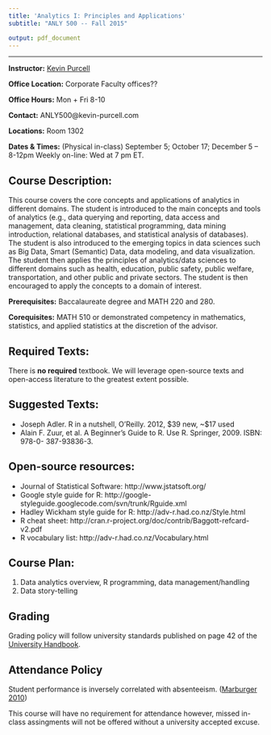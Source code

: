 ```yaml
---
title: 'Analytics I: Principles and Applications'
subtitle: "ANLY 500 -- Fall 2015"

output: pdf_document
---
```


******
**Instructor:** [Kevin Purcell](http://kevin-purcell.com) 

**Office Location:** Corporate Faculty offices??

**Office Hours:**  Mon + Fri 8-10

**Contact:** ANLY500@kevin-purcell.com 

**Locations:** Room 1302

**Dates & Times:** (Physical in-class) September 5; October 17; December 5 -- 8-12pm
Weekly on-line: Wed at 7 pm ET.

## Course Description:
This course covers the core concepts and applications of analytics in different domains. The student is introduced to the main concepts and tools of analytics (e.g., data querying and reporting, data access and management, data cleaning, statistical programming, data mining introduction, relational databases, and statistical analysis of databases). The student is also introduced to the emerging topics in data sciences such as Big Data, Smart (Semantic) Data, data modeling, and data visualization. The student then applies the principles of analytics/data sciences to different domains such as health, education, public safety, public welfare, transportation, and other public and private sectors. The student is then encouraged to apply the concepts to a domain of interest. 

**Prerequisites:** Baccalaureate degree and MATH 220 and 280.

**Corequisites:** MATH 510 or demonstrated competency in mathematics, statistics, and applied statistics at the discretion of the advisor.

## Required Texts: 
There is **no required** textbook.  We will leverage open-source texts and open-access literature to the greatest extent possible.

## Suggested Texts:
- Joseph Adler. R in a nutshell, O'Reilly. 2012, $39 new, ~$17 used
- Alain F. Zuur, et al. A Beginner’s Guide to R. Use R. Springer, 2009. ISBN: 978-0-
387-93836-3.

## Open-source resources:
- Journal of Statistical Software: http://www.jstatsoft.org/ 
- Google style guide for R: http://google-styleguide.googlecode.com/svn/trunk/Rguide.xml 
- Hadley Wickham style guide for R: http://adv-r.had.co.nz/Style.html
- R cheat sheet: http://cran.r-project.org/doc/contrib/Baggott-refcard-v2.pdf
- R vocabulary list: http://adv-r.had.co.nz/Vocabulary.html

## Course Plan:
1. Data analytics overview, R programming, data management/handling
2. Data story-telling


## Grading
Grading policy will follow university standards published on page 42 of the [University Handbook](http://harrisburgu.edu/lib/pdf/MSanalytics_program.pdf).

## Attendance Policy
Student performance is inversely correlated with absenteeism. ([Marburger 2010](http://www.tandfonline.com/doi/abs/10.3200/JECE.37.2.148-155#.Vem6qp3BzGd))

This course will have no requirement for attendance however, missed in-class assingments will not be offered without a university accepted excuse.










